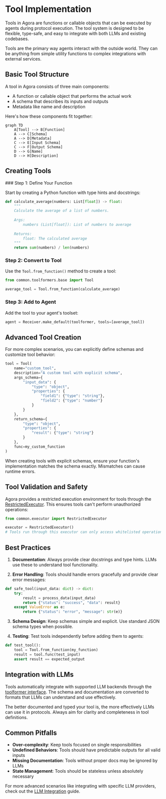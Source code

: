 
# Tool Implementation

Tools in Agora are functions or callable objects that can be executed by agents during protocol execution. The tool system is designed to be flexible, type-safe, and easy to integrate with both LLMs and existing codebases.

<Callout type="info">
Tools are the primary way agents interact with the outside world. They can be anything from simple utility functions to complex integrations with external services.
</Callout>

## Basic Tool Structure

A tool in Agora consists of three main components:
- A function or callable object that performs the actual work
- A schema that describes its inputs and outputs
- Metadata like name and description

Here's how these components fit together:

```mermaid
graph TD
    A[Tool] --> B[Function]
    A --> C[Schema]
    A --> D[Metadata]
    C --> E[Input Schema]
    C --> F[Output Schema]
    D --> G[Name]
    D --> H[Description]
```

## Creating Tools

<Steps>
### Step 1: Define Your Function

Start by creating a Python function with type hints and docstrings:

```python
def calculate_average(numbers: List[float]) -> float:
    """
    Calculate the average of a list of numbers.
    
    Args:
        numbers (List[float]): List of numbers to average
        
    Returns:
        float: The calculated average
    """
    return sum(numbers) / len(numbers)
```

### Step 2: Convert to Tool

Use the `Tool.from_function()` method to create a tool:

```python
from common.toolformers.base import Tool

average_tool = Tool.from_function(calculate_average)
```

### Step 3: Add to Agent

Add the tool to your agent's toolset:

```python
agent = Receiver.make_default(toolformer, tools=[average_tool])
```
</Steps>

## Advanced Tool Creation

For more complex scenarios, you can explicitly define schemas and customize tool behavior:

```python
tool = Tool(
    name="custom_tool",
    description="A custom tool with explicit schema",
    args_schema={
        "input_data": {
            "type": "object",
            "properties": {
                "field1": {"type": "string"},
                "field2": {"type": "number"}
            }
        }
    },
    return_schema={
        "type": "object",
        "properties": {
            "result": {"type": "string"}
        }
    },
    func=my_custom_function
)
```

<Callout type="warning">
When creating tools with explicit schemas, ensure your function's implementation matches the schema exactly. Mismatches can cause runtime errors.
</Callout>

## Tool Validation and Safety

Agora provides a restricted execution environment for tools through the [RestrictedExecutor](/protocol-management/protocol-execution). This ensures tools can't perform unauthorized operations:

```python
from common.executor import RestrictedExecutor

executor = RestrictedExecutor()
# Tools run through this executor can only access whitelisted operations
```

## Best Practices

1. **Documentation**: Always provide clear docstrings and type hints. LLMs use these to understand tool functionality.

2. **Error Handling**: Tools should handle errors gracefully and provide clear error messages:

```python
def safe_tool(input_data: dict) -> dict:
    try:
        result = process_data(input_data)
        return {"status": "success", "data": result}
    except ValueError as e:
        return {"status": "error", "message": str(e)}
```

3. **Schema Design**: Keep schemas simple and explicit. Use standard JSON schema types when possible.

4. **Testing**: Test tools independently before adding them to agents:

```python
def test_tool():
    tool = Tool.from_function(my_function)
    result = tool.func(test_input)
    assert result == expected_output
```

## Integration with LLMs

Tools automatically integrate with supported LLM backends through the [toolformer interface](/tooling/llm-integration). The schema and documentation are converted to formats that LLMs can understand and use effectively.

<Callout>
The better documented and typed your tool is, the more effectively LLMs can use it in protocols. Always aim for clarity and completeness in tool definitions.
</Callout>

## Common Pitfalls

- **Over-complexity**: Keep tools focused on single responsibilities
- **Undefined Behaviors**: Tools should have predictable outputs for all valid inputs
- **Missing Documentation**: Tools without proper docs may be ignored by LLMs
- **State Management**: Tools should be stateless unless absolutely necessary

For more advanced scenarios like integrating with specific LLM providers, check out the [LLM Integration](/tooling/llm-integration) guide.